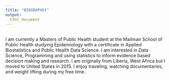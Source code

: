 ```yaml
---
title: "BIOGRAPHGY"
output: 
  html_document
---
```

<script>
   $(document).ready(function() {
     $head = $('#header');
     $head.prepend('<img src=\"images/me.jpeg\" style=\"float: right;width: 150px;border-radius:50%;\"/>')
   });
</script>

<br>
I am currently a Masters of Public Health student at the Mailman School of Public  Health studying Epidemiology with a certificate in Applied Biostatistics and Public Health Data Science. I am interested in Data Science, Programming and using statistics to inform evidence based decision making and research. I am originally from Liberia, West Africa but I moved to United States in 2015. I enjoy traveling, watching documentaries, and weight lifting during my free time. 

